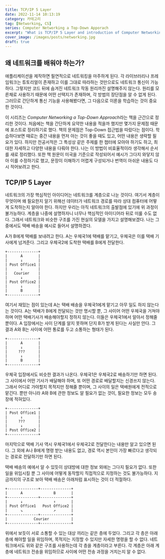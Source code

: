 ```yaml
---
title: TCP/IP 5 Layer
date: 2022-11-14 10:13:19
category: 카테고리
tag: [Networking, CS]
series: Computer Networking a Top-Down Apporach
excerpt: "What is TCP/IP 5 Layer and introduction of Computer Networking a Top-Down Approach"
cover_image: /images/posts/networking.jpg
draft: true
---
```


## 왜 네트워크를 배워야 하는가?

애플리케이션을 제작하면 필연적으로 네트워킹을 마주하게 된다.
각 라이브러리나 프레임워크는 튜토리얼이 존재하고 이를 그대로 따라하는 것만으로도 네트워크 통신이 가능하다.
그렇지만 코드 뒤에 숨겨진 네트워크 작동 원리까진 설명해주지 않는다.
원리를 모른채로 사용하기 때문에 어떤 선택지가 존재하며, 각 방법의 장단점을 알 수 없게 된다.
그러므로 간단하게 통신 기능을 사용해봤다면, 그 다음으로 이론을 학습하는 것이 중요한 것이다.

이 시리즈는 *Computer Networking a Top-Down Approach*라는 책을 근간으로 정리한 것이다.
처음에는 책을 간단하게 요약한 내용을 적을까 했지만 몇가지 문제점 때문에 포스트로 정리하기로 했다.
책의 문제점은 Top-Down 접근법을 따랐다는 점이다.
학습하다보면 때로는 중간 내용을 먼저 아는 것이 좋을 때도 있고, 어떤 내용은 생략할 필요가 있다.
하지만 전공서적은 그 특성상 같은 주제를 한 챕터에 모아야 하기도 하고, 최대한 자세하고 다양한 내용을 다뤄야 한다.
나는 이 방법이 비효율적이라 생각해서 순서를 새로 정리했다.
또한 책 원문이 미국을 기준으로 작성되어서 예시가 그다지 와닿지 않아 이를 수정하기로 했고, 문장이 이해하기 어렵게 구성되거나 번역이 아쉬운 내용도 다시 적어보려고 한다.

## TCP/IP 5 Layer

네트워크의 가장 핵심적인 아이디어는 네트워크를 계층으로 나눈 것이다.
여기서 계층이 무엇이며 왜 필요한지 알기 위해선 데이터가 네트워크 경로를 따라 상대 컴퓨터에 어떻게 도착하는지 알아야 한다.
하지만 우리는 아직 네트워크의 출발점에 있기에 위 과정이 불가능하다.
계층을 나중에 설명하자니 너무나 핵심적인 아이디어라 뒤로 미룰 수도 없다.
그래서 네트워크와 비슷한 구조를 가진 현실의 모델을 가지고 설명해보겠다.
나는 그 중에서도 택배 배송을 예시로 들어서 설명하겠다.

A가 B에게 택배를 보내려고 한다.
A는 우체국1에 택배를 맡기고, 우체국은 이를 택배 기사에게 넘겨준다.
그리고 우체국2에 도착한 택배를 B에게 전달한다.

```
+--------------+
|      A       |
|      ↓       |
| Post Office1 |
|      ↓       |
|   Courier    |
|      ↓       |
| Post Office2 |
|      ↓       |
|      B       |
+--------------+
```

여기서 재밌는 점이 있는데 A는 택배 배송을 우체국1에게 맡기고 아무 일도 하지 않는다는 것이다.
A는 택배가 B에게 전달되는 것만 명시할 뿐, 그 사이어 어떤 우체국을 거쳐야 하며 어떤 택배기사가 배송해야할지 정하지 않는다.
이들은 우체국1에서 알아서 정해줄 뿐이다.
A 입장에서는 사이 단계를 알지 못하며 단지 B가 받게 된다는 사실만 안다.
그 결과 A와 B는 사이에 어떤 통로를 두고 소통하는 형태가 된다.

```
+--------------+
|      A       |
|      ↓       |
|     ???      |
|      ↓       |
|      B       |
+--------------+
```

우체국 입장에서도 비슷한 결과가 나온다.
우체국1은 우체국2로 배송하기만 하면 된다.
그 사이에서 어떤 기사가 배달해야 하며, 또 어떤 경로로 배달할지는 신경쓰지 않는다.
그래서 어디로 가야할지 목적지만 정해줄 뿐이며, 그 사이의 일은 택배원에게 전적으로 맡긴다.
뿐만 아니라 A와 B에 관한 정보도 알 필요가 없는 것이, 필요한 정보는 모두 송장에 적혀있다.

```
+--------------+
| Post Office1 |
|      ↓       |
|     ???      |
|      ↓       |
| Post Office2 |
+--------------+
```

마지막으로 택배 기사 역시 우체국1에서 우체국2로 전달한다는 내용만 알고 있으면 된다.
그 외에 A나 B에게 명령 받는 내용도 없고, 경로 역시 본인이 가장 빠르다고 생각되는 경로로 전달하기만 하면 된다.

택배 배송의 예에서 알 수 있듯이 상대방에 대한 정보 외에는 그다지 필요가 없다.
또한 일을 위임시킬 뿐 그 사이에 어떻게 동작할지 직접적으로 지정하는 것도 불가능하다.
지금까지의 구조로 보아 택배 배송은 아래처럼 표시하는 것이 더 적절하다.

```
+--------------+--------------+
|      A              B       |
+--------------+--------------+
|      ↓              ↑       |
| Post Office1   Post Office2 |
|      ↘              ↗       |
+--------------+--------------+
|            Courier          |
+--------------+--------------+
```

위에서 보듯이 서로 소통할 수 있는 대상 끼리는 같은 층에 두었다.
그리고 각 층은 아래 층에 해야할 일을 위임하며, 목적지는 지정할 수 있지만 자세한 명령을 할 수 없다.
네트워크에서도 위와 같은 구조를 사용하는데 각 층을 계층이라고 부른다.
각 계층은 아래 계층에 네트워크 전송을 위임하므로 사이에 어떤 전송 과정을 거치는지 알 수 없다.
